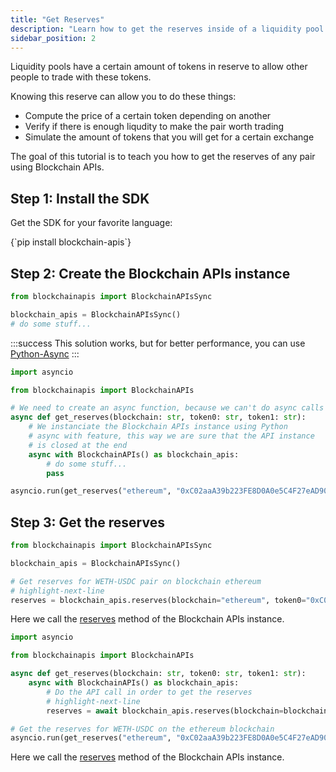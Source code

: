 ```yaml
---
title: "Get Reserves"
description: "Learn how to get the reserves inside of a liquidity pool the fastest way possible"
sidebar_position: 2
---
```


Liquidity pools have a certain amount of tokens in reserve to allow other people to trade with
these tokens.

Knowing this reserve can allow you to do these things:
- Compute the price of a certain token depending on another
- Verify if there is enough liqudity to make the pair worth trading
- Simulate the amount of tokens that you will get for a certain exchange

The goal of this tutorial is to teach you how to get the reserves of any pair using Blockchain APIs.

## Step 1: Install the SDK

Get the SDK for your favorite language:


<Tabs groupId="programming-language" queryString>
    <TabItem value="python" label="Python" default>
        <CodeBlock language="shell">
            {`pip install blockchain-apis`}
        </CodeBlock>
    </TabItem>
</Tabs>

## Step 2: Create the Blockchain APIs instance

<Tabs groupId="programming-language" queryString>
<TabItem value="python" label="Python">

```py showLineNumbers
from blockchainapis import BlockchainAPIsSync

blockchain_apis = BlockchainAPIsSync()
# do some stuff...
```
:::success
This solution works, but for better performance, you can use [Python-Async](?programming-language=async-python#step-2-create-the-instance)
:::

</TabItem>
<TabItem value="async-python" label="Python-Async">

```py showLineNumbers
import asyncio

from blockchainapis import BlockchainAPIs

# We need to create an async function, because we can't do async calls in main Python thread.
async def get_reserves(blockchain: str, token0: str, token1: str):
    # We instanciate the Blockchain APIs instance using Python
    # async with feature, this way we are sure that the API instance
    # is closed at the end
    async with BlockchainAPIs() as blockchain_apis:
        # do some stuff...
        pass

asyncio.run(get_reserves("ethereum", "0xC02aaA39b223FE8D0A0e5C4F27eAD9083C756Cc2", "0xA0b86991c6218b36c1d19D4a2e9Eb0cE3606eB48"))
```

</TabItem>
</Tabs>

## Step 3: Get the reserves

<Tabs groupId="programming-language" queryString>
<TabItem value="python" label="Python">

```py showLineNumbers
from blockchainapis import BlockchainAPIsSync

blockchain_apis = BlockchainAPIsSync()

# Get reserves for WETH-USDC pair on blockchain ethereum
# highlight-next-line
reserves = blockchain_apis.reserves(blockchain="ethereum", token0="0xC02aaA39b223FE8D0A0e5C4F27eAD9083C756Cc2", token1="0xA0b86991c6218b36c1d19D4a2e9Eb0cE3606eB48")
```

Here we call the <a href="/docs/python-sdk/blockchain-apis-sync/reserves" target="_blank">reserves</a> method of the Blockchain APIs instance.

</TabItem>
<TabItem value="async-python" label="Python-Async">

```py showLineNumbers
import asyncio

from blockchainapis import BlockchainAPIs

async def get_reserves(blockchain: str, token0: str, token1: str):
    async with BlockchainAPIs() as blockchain_apis:
        # Do the API call in order to get the reserves
        # highlight-next-line
        reserves = await blockchain_apis.reserves(blockchain=blockchain, token0=token0, token1=token1)

# Get the reserves for WETH-USDC on the ethereum blockchain
asyncio.run(get_reserves("ethereum", "0xC02aaA39b223FE8D0A0e5C4F27eAD9083C756Cc2", "0xA0b86991c6218b36c1d19D4a2e9Eb0cE3606eB48"))
```

Here we call the <a href="/docs/python-sdk/blockchain-apis/reserves" target="_blank">reserves</a> method of the Blockchain APIs instance.

</TabItem>
</Tabs>


